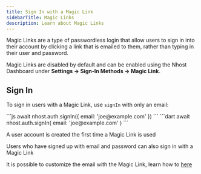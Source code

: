 ```yaml
---
title: Sign In with a Magic Link
sidebarTitle: Magic Links
description: Learn about Magic Links
---
```


Magic Links are a type of passwordless login that allow users to sign in into their account by clicking a link that is emailed to them, rather than typing in their user and password.

Magic Links are disabled by default and can be enabled using the Nhost Dashboard under **Settings -> Sign-In Methods -> Magic Link**.

## Sign In

To sign in users with a Magic Link, use `signIn` with only an email:

<Tabs>
<Tab title="JavaScript">
```js
await nhost.auth.signIn({
  email: 'joe@example.com'
})
```
</Tab>
<Tab title="Dart">
```dart
await nhost.auth.signIn(
  email: 'joe@example.com'
)
```
</Tab>
</Tabs>

<Info>A user account is created the first time a Magic Link is used</Info>

<Tip>Users who have signed up with email and password can also sign in with a Magic Link</Tip>

<Tip>It is possible to customize the email with the Magic Link, learn how to [here](/authentication/templates)</Tip>

